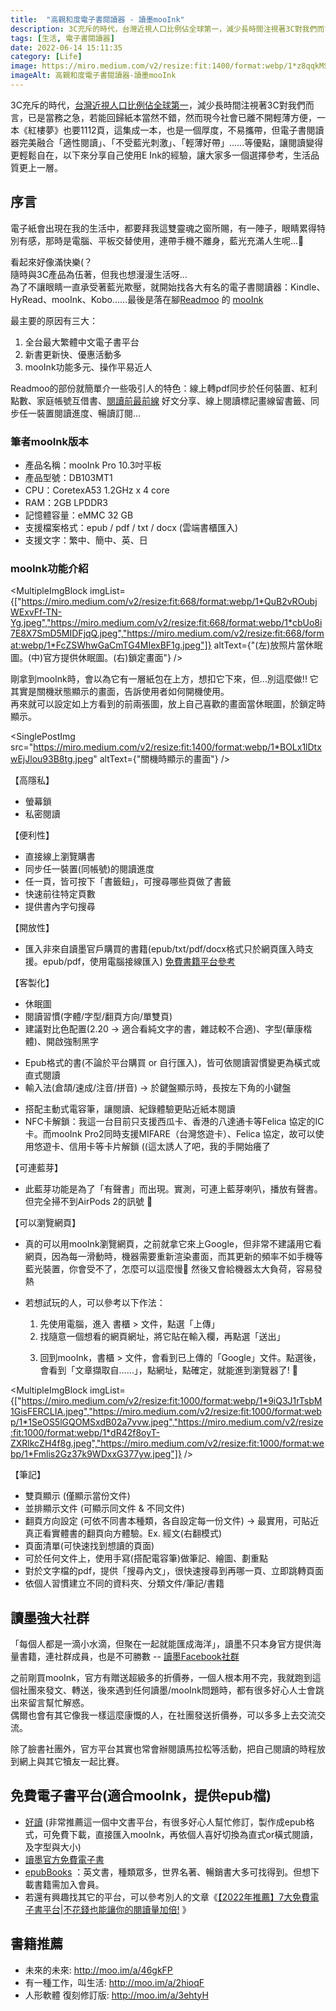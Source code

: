 ```yaml
---
title:  "高親和度電子書閱讀器 - 讀墨mooInk"
description: 3C充斥的時代，台灣近視人口比例佔全球第一，減少長時間注視著3C對我們而言，已是當務之急，若能回歸紙本當然不錯，然而現今社會已離不開輕薄方便
tags: [生活, 電子書閱讀器]
date: 2022-06-14 15:11:35
category: [Life]
image: https://miro.medium.com/v2/resize:fit:1400/format:webp/1*z8qqkMSCp7TTmLg3uNrzeQ.jpeg
imageAlt: 高親和度電子書閱讀器-讀墨mooInk
---
```


3C充斥的時代，[台灣近視人口比例佔全球第一](https://eyelasikblog.com/2020/06/12/myopia-principle-taiwan/)，減少長時間注視著3C對我們而言，已是當務之急，若能回歸紙本當然不錯，然而現今社會已離不開輕薄方便，一本《紅樓夢》也要1112頁，這集成一本，也是一個厚度，不易攜帶，但電子書閱讀器完美融合「適性閱讀」、「不受藍光刺激」、「輕薄好帶」……等優點，讓閱讀變得更輕鬆自在，以下來分享自己使用E Ink的經驗，讓大家多一個選擇參考，生活品質更上一層。

<SinglePostImg src="https://miro.medium.com/v2/resize:fit:1400/format:webp/1*z8qqkMSCp7TTmLg3uNrzeQ.jpeg" />

## 序言
電子紙會出現在我的生活中，都要拜我這雙靈魂之窗所賜，有一陣子，眼睛累得特別有感，那時是電腦、平板交替使用，連帶手機不離身，藍光充滿人生呢…🥲

看起來好像滿快樂(？<br/>
隨時與3C產品為伍著，但我也想漫漫生活呀…<br/>
為了不讓眼睛一直承受著藍光欺壓，就開始找各大有名的電子書閱讀器：Kindle、HyRead、mooInk、Kobo……最後是落在腳[Readmoo](https://readmoo.com/) 的 [mooInk](https://readmoo.com/mooink-series)

最主要的原因有三大：
1. 全台最大繁體中文電子書平台
2. 新書更新快、優惠活動多
3. mooInk功能多元、操作平易近人

Readmoo的部份就簡單介一些吸引人的特色：線上轉pdf同步於任何裝置、紅利點數、家庭帳號互借書、[閱讀前最前線](https://news.readmoo.com/?_ga=2.196501292.1818214533.1653741101-841261597.1653741101) 好文分享、線上閱讀標記畫線留書籤、同步任一裝置閱讀進度、暢讀訂閱…

### 筆者mooInk版本
- 產品名稱：mooInk Pro 10.3吋平板
- 產品型號：DB103MT1
- CPU：CoretexA53 1.2GHz x 4 core
- RAM：2GB LPDDR3
- 記憶體容量：eMMC 32 GB
- 支援檔案格式：epub / pdf / txt / docx (雲端書櫃匯入)
- 支援文字：繁中、簡中、英、日

### mooInk功能介紹
<MultipleImgBlock imgList={["https://miro.medium.com/v2/resize:fit:668/format:webp/1*QuB2vROubjWExvFf-TN-Yg.jpeg","https://miro.medium.com/v2/resize:fit:668/format:webp/1*cbUo8i7E8X7SmD5MIDFjqQ.jpeg","https://miro.medium.com/v2/resize:fit:668/format:webp/1*FcZSWhwGaCmTG4MIexBF1g.jpeg"]} altText={"(左)放照片當休眠圖。(中)官方提供休眠圖。(右)鎖定畫面"} />

剛拿到mooInk時，會以為它有一層紙包在上方，想扣它下來，但…別這麼做!! 它其實是關機狀態顯示的畫面，告訴使用者如何開機使用。<br/>
再來就可以設定如上方看到的前兩張圖，放上自己喜歡的畫面當休眠圖，於鎖定時顯示。

<SinglePostImg src="https://miro.medium.com/v2/resize:fit:1400/format:webp/1*BOLx1lDtxwEjJlou93B8tg.jpeg" altText={"關機時顯示的畫面"} />

【高隱私】
- 螢幕鎖
- 私密閱讀

【便利性】
- 直接線上瀏覽購書
- 同步任一裝置(同帳號)的閱讀進度
- 任一頁，皆可按下「書籤鈕」，可搜尋哪些頁做了書籤
- 快速前往特定頁數
- 提供書內字句搜尋

【開放性】
- 匯入非來自讀墨官戶購買的書籍(epub/txt/pdf/docx格式只於網頁匯入時支援。epub/pdf，使用電腦接線匯入) [免費書籍平台參考](https://kjdong.medium.com/%E9%AB%98%E8%A6%AA%E5%92%8C%E5%BA%A6%E9%9B%BB%E5%AD%90%E6%9B%B8%E9%96%B1%E8%AE%80%E5%99%A8-%E8%AE%80%E5%A2%A8mooink-b51acad4fb4a#8db1)

【客製化】
- 休眠圖
- 閱讀習慣(字體/字型/翻頁方向/單雙頁)
- 建議對比色配置(2.20 → 適合看純文字的書，雜誌較不合適)、字型(華康楷體)、開啟強制黑字

<SinglePostImg src="https://miro.medium.com/v2/resize:fit:1400/format:webp/1*kSyaz8Zn4IoTuWFkLEGo3w.jpeg" />

- Epub格式的書(不論於平台購買 or 自行匯入)，皆可依閱讀習慣變更為橫式或直式閱讀
- 輸入法(倉頡/速成/注音/拼音) → 於鍵盤顯示時，長按左下角的小鍵盤

<SinglePostImg src="https://miro.medium.com/v2/resize:fit:1400/format:webp/1*EGuaaOW0HmbCD6c7c4wDqw.jpeg" />

- 搭配主動式電容筆，讓閱讀、紀錄體驗更貼近紙本閱讀
- NFC卡解鎖：我這一台目前只支援西瓜卡、香港的八達通卡等Felica 協定的IC卡。而mooInk Pro2同時支援MIFARE（台灣悠遊卡）、Felica 協定，故可以使用悠遊卡、信用卡等卡片解鎖 ((這太誘人了吧，我的手開始癢了

【可連藍芽】
- 此藍芽功能是為了「有聲書」而出現。實測，可連上藍芽喇叭，播放有聲書。但完全掃不到AirPods 2的訊號 🥲

<SinglePostImg src="https://miro.medium.com/v2/resize:fit:1400/format:webp/1*Kl_3fcuI6odgwnqiiaCGQg.jpeg" />

【可以瀏覽網頁】
- 真的可以用mooInk瀏覽網頁，之前就拿它來上Google，但非常不建議用它看網頁，因為每一滑動時，機器需要重新渲染畫面，而其更新的頻率不如手機等藍光裝置，你會受不了，怎麼可以這麼慢🤣 然後又會給機器太大負荷，容易發熱
- 若想試玩的人，可以參考以下作法：
  1) 先使用電腦，進入 書櫃 > 文件，點選「上傳」
  2) 找隨意一個想看的網頁網址，將它貼在輸入欄，再點選「送出」

  <SinglePostImg src="https://miro.medium.com/v2/resize:fit:1400/format:webp/1*y4Q1jHuMbs08GqQER5VJtg.png" />

  3) 回到mooInk，書櫃 > 文件，會看到已上傳的「Google」文件。點選後，會看到「文章擷取自……」，點網址，點確定，就能進到瀏覽器了! 🤩

<MultipleImgBlock imgList={["https://miro.medium.com/v2/resize:fit:1000/format:webp/1*9iQ3J1rTsbM1GisFERCLIA.jpeg","https://miro.medium.com/v2/resize:fit:1000/format:webp/1*1SeOS5lGQOMSxdB02a7vvw.jpeg","https://miro.medium.com/v2/resize:fit:1000/format:webp/1*dR42f8oyT-ZXRlkcZH4f8g.jpeg","https://miro.medium.com/v2/resize:fit:1000/format:webp/1*Fmlis2Gz37k9WDxxG377yw.jpeg"]} />

【筆記】
- 雙頁顯示 (僅顯示當份文件)
- 並排顯示文件 (可顯示同文件 & 不同文件)
- 翻頁方向設定 (可依不同書本種類，各自設定每一份文件) → 最實用，可貼近真正看實體書的翻頁向方體驗。Ex. 經文(右翻模式)
- 頁面清單(可快速找到想讀的頁面)
- 可於任何文件上，使用手寫(搭配電容筆)做筆記、繪圖、劃重點
- 對於文字檔的pdf，提供「搜尋內文」，很快速搜尋到再哪一頁、立即跳轉頁面
- 依個人習慣建立不同的資料夾、分類文件/筆記/書籍


## 讀墨強大社群
「每個人都是一滴小水滴，但聚在一起就能匯成海洋」，讀墨不只本身官方提供海量書籍，連社群成員，也是不可勝數 -- [讀墨Facebook社群](https://www.facebook.com/groups/2022799827759547?source=post_page-----b51acad4fb4a--------------------------------)

之前剛買mooInk，官方有贈送超級多的折價券，一個人根本用不完，我就跑到這個社團來發文、轉送，後來遇到任何讀墨/mooInk問題時，都有很多好心人士會跳出來留言幫忙解惑。<br/>
偶爾也會有其它像我一樣這麼康慨的人，在社團發送折價券，可以多多上去交流交流。

除了臉書社團外，官方平台其實也常會辦閱讀馬拉松等活動，把自己閱讀的時程放到網上與其它犢友一起比賽。

## 免費電子書平台(適合mooInk，提供epub檔)
- [好讀](http://www.haodoo.net/) (非常推薦這一個中文書平台，有很多好心人幫忙修訂，製作成epub格式，可免費下載，直接匯入mooInk，再依個人喜好切換為直式or橫式閱讀，及字型與大小)
- [讀墨官方免費電子書](https://readmoo.com/search/free)
- [epubBooks](https://www.epubbooks.com/) ：英文書，種類眾多，世界名著、暢銷書大多可找得到。但想下載書籍需加入會員。
- 若還有興趣找其它的平台，可以參考別人的文章《[【2022年推薦】7大免費電子書平台|不花錢也能讓你的閱讀量加倍!](https://rakuna.com.tw/seven-free-to-read/#1%E5%8F%B0%E7%81%A3%E5%9C%96%E6%9B%B8%E9%A4%A8%E9%9B%BB%E5%AD%90%E6%9B%B8%E6%90%9C%E5%B0%8B) 》

## 書籍推薦
- 未來的未來: http://moo.im/a/46gkFP
- 有一種工作，叫生活: http://moo.im/a/2hioqF
- 人形軟體 復刻修訂版: http://moo.im/a/3ehtyH
